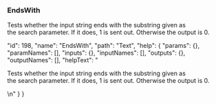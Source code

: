 ### EndsWith

Tests whether the input string ends with the substring given as the search parameter. If it does, 1 is sent out. Otherwise the output is 0.










  "id": 198,
  "name": "EndsWith",
  "path": "Text",
  "help": {
    "params": {},
    "paramNames": [],
    "inputs": {},
    "inputNames": [],
    "outputs": {},
    "outputNames": [],
    "helpText": "<p>Tests whether the input string ends with the substring given as the&nbsp;search&nbsp;parameter. If it does, 1 is sent out. Otherwise the output is 0.</p>\n"
  }
}